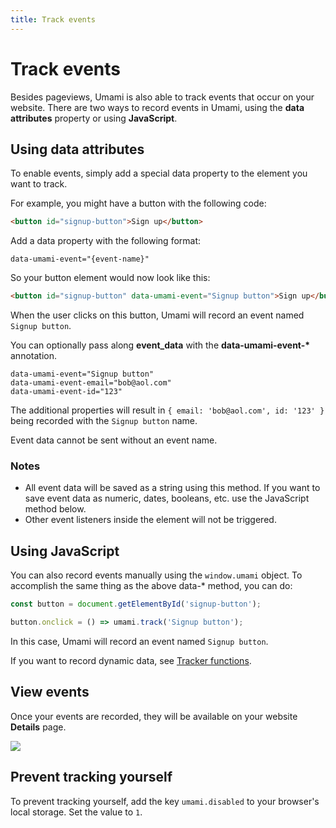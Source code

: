 ```yaml
---
title: Track events
---
```


# Track events

Besides pageviews, Umami is also able to track events that occur on your website. There are two ways to record
events in Umami, using the **data attributes** property or using **JavaScript**.

## Using data attributes

To enable events, simply add a special data property to the element you want to track.

For example, you might have a button with the following code:

```html
<button id="signup-button">Sign up</button>
```

Add a data property with the following format:

```
data-umami-event="{event-name}"
```

So your button element would now look like this:

```html
<button id="signup-button" data-umami-event="Signup button">Sign up</button>
```

When the user clicks on this button, Umami will record an event named `Signup button`.

You can optionally pass along **event_data** with the **data-umami-event-\*** annotation.

```
data-umami-event="Signup button"
data-umami-event-email="bob@aol.com"
data-umami-event-id="123"
```

The additional properties will result in `{ email: 'bob@aol.com', id: '123' }` being recorded with the `Signup button` name.

Event data cannot be sent without an event name.

### Notes

- All event data will be saved as a string using this method. If you want to save event data as numeric, dates, booleans, etc. use the JavaScript method below.
- Other event listeners inside the element will not be triggered.

## Using JavaScript

You can also record events manually using the `window.umami` object. To accomplish the same thing as the above
data-\* method, you can do:

```js
const button = document.getElementById('signup-button');

button.onclick = () => umami.track('Signup button');
```

In this case, Umami will record an event named `Signup button`.

If you want to record dynamic data, see [Tracker functions](/docs/tracker-functions).

## View events

Once your events are recorded, they will be available on your website **Details** page.

<img src="/images/v1/events.png" />

## Prevent tracking yourself

To prevent tracking yourself, add the key `umami.disabled` to your browser's local storage. Set the value to `1`.

